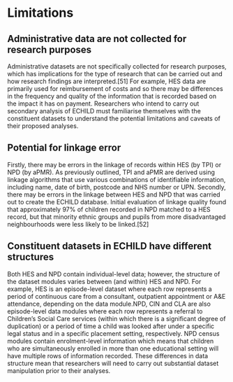 # Limitations {#sec-sl-limits}

## Administrative data are not collected for research purposes 

Administrative datasets are not specifically collected for research purposes, which has implications for the type of research that can be carried out and how research findings are interpreted.[51] For example, HES data are primarily used for reimbursement of costs and so there may be differences in the frequency and quality of the information that is recorded based on the impact it has on payment. Researchers who intend to carry out secondary analysis of ECHILD must familiarise themselves with the constituent datasets to understand the potential limitations and caveats of their proposed analyses.

## Potential for linkage error 

Firstly, there may be errors in the linkage of records within HES (by TPI) or NPD (by aPMR). As previously outlined, TPI and aPMR are derived using linkage algorithms that use various combinations of identifiable information, including name, date of birth, postcode and NHS number or UPN. Secondly, there may be errors in the linkage between HES and NPD that was carried out to create the ECHILD database. Initial evaluation of linkage quality found that approximately 97% of children recorded in NPD matched to a HES record, but that minority ethnic groups and pupils from more disadvantaged neighbourhoods were less likely to be linked.[52]

## Constituent datasets in ECHILD have different structures 

Both HES and NPD contain individual-level data; however, the structure of the dataset modules varies between (and within) HES and NPD. For example, HES is an episode-level dataset where each row represents a period of continuous care from a consultant, outpatient appointment or A&E attendance, depending on the data module.NPD, CIN and CLA are also episode-level data modules where each row represents a referral to Children’s Social Care services (within which there is a significant degree of duplication) or a period of time a child was looked after under a specific legal status and in a specific placement setting, respectively. NPD census modules contain enrolment-level information which means that children who are simultaneously enrolled in more than one educational setting will have multiple rows of information recorded. These differences in data structure mean that researchers will need to carry out substantial dataset manipulation prior to their analyses.